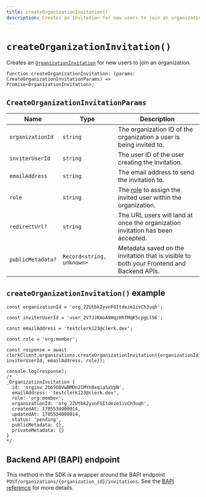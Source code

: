 ```yaml
---
title: createOrganizationInvitation()
description: Creates an invitation for new users to join an organization.
---
```


# `createOrganizationInvitation()`

Creates an [`OrganizationInvitation`](/docs/references/javascript/organization-invitation) for new users to join an organization. 

```tsx
function createOrganizationInvitation: (params: CreateOrganizationInvitationParams) => Promise<OrganizationInvitation>;
```

## `CreateOrganizationInvitationParams`

| Name | Type | Description |
| --- | --- | --- |
| `organizationId` | `string` | The organization ID of the organization a user is being invited to. |
| `inviterUserId` | `string` | The user ID of the user creating the invitation. |
| `emailAddress` | `string` | The email address to send the invitation to. |
| `role` | `string` | The [role](/docs/organizations/roles-permissions) to assign the invited user within the organization. |
| `redirectUrl?` | `string` | The URL users will land at once the organization invitation has been accepted. | 
| `publicMetadata?` | `Record<string, unknown>` | Metadata saved on the invitation that is visible to both your Frontend and Backend APIs. | 

## `createOrganizationInvitation()` example

```tsx
const organizationId = 'org_2ZUtbk2yvnFGItdeze1ivCh3uqh';

const inviterUserId = 'user_2V7JJKmoA9HqzHhfMqK5cpgLl56';

const emailAddress = 'testclerk123@clerk.dev';

const role = 'org:member';

const response = await clerkClient.organizations.createOrganizationInvitation({organizationId, inviterUserId, emailAddress, role});

console.log(response);
/*
_OrganizationInvitation {
  id: 'orginv_2b6SO8VwBMDn2IMYn0xqiaSxVpN',
  emailAddress: 'testclerk123@clerk.dev',
  role: 'org:member',
  organizationId: 'org_2ZUtbk2yvnFGItdeze1ivCh3uqh',
  createdAt: 1705534000014,
  updatedAt: 1705534000014,
  status: 'pending',
  publicMetadata: {},
  privateMetadata: {}
}
*/
```

## Backend API (BAPI) endpoint

This method in the SDK is a wrapper around the BAPI endpoint `POST/organizations/{organization_id}/invitations`. See the [BAPI reference](https://clerk.com/docs/reference/backend-api/tag/Organization-Invitations#operation/CreateOrganizationInvitation) for more details.